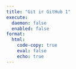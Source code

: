 ```yaml
---
title: "Git ir GitHub 1"
execute:
  daemon: false
  enabled: false
format:
  html:
    code-copy: true
    eval: false
    echo: true
---
```

